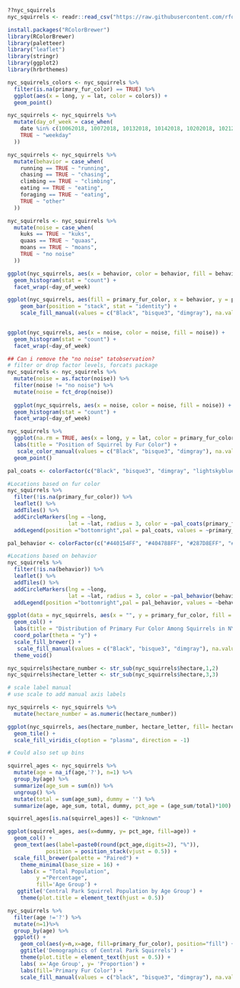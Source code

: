 
```r
??nyc_squirrels
nyc_squirrels <- readr::read_csv("https://raw.githubusercontent.com/rfordatascience/tidytuesday/master/data/2019/2019-10-29/nyc_squirrels.csv")
```

```r
install.packages("RColorBrewer")
library(RColorBrewer)
library(paletteer)
library("leaflet")
library(stringr)
library(ggplot2)
library(hrbrthemes)
```


```r
nyc_squirrels_colors <- nyc_squirrels %>% 
  filter(is.na(primary_fur_color) == TRUE) %>%
  ggplot(aes(x = long, y = lat, color = colors)) +     
  geom_point() 
```

```r
nyc_squirrels <- nyc_squirrels %>%
  mutate(day_of_week = case_when(
    date %in% c(10062018, 10072018, 10132018, 10142018, 10202018, 10212018, 10272018, 10282018) ~ "weekend",
    TRUE ~ "weekday"
  ))
```

```r
nyc_squirrels <- nyc_squirrels %>%
  mutate(behavior = case_when(
    running == TRUE ~ "running",
    chasing == TRUE ~ "chasing",
    climbing == TRUE ~ "climbing",
    eating == TRUE ~ "eating",
    foraging == TRUE ~ "eating",
    TRUE ~ "other"
  ))
```

```r
nyc_squirrels <- nyc_squirrels %>%
  mutate(noise = case_when(
    kuks == TRUE ~ "kuks",
    quaas == TRUE ~ "quaas",
    moans == TRUE ~ "moans",
    TRUE ~ "no noise"
  ))
```

```r
ggplot(nyc_squirrels, aes(x = behavior, color = behavior, fill = behavior)) +
  geom_histogram(stat = "count") +
  facet_wrap(~day_of_week)
```

```r
ggplot(nyc_squirrels, aes(fill = primary_fur_color, x = behavior, y = primary_fur_color)) + 
    geom_bar(position = "stack", stat = "identity") +
    scale_fill_manual(values = c("Black", "bisque3", "dimgray"), na.value = "lightskyblue1")
  
```


```r
ggplot(nyc_squirrels, aes(x = noise, color = noise, fill = noise)) +
  geom_histogram(stat = "count") +
  facet_wrap(~day_of_week)
```

```r
## Can i remove the "no noise" tatobservation? 
# filter or drop factor levels, forcats package
nyc_squirrels <- nyc_squirrels %>%
  mutate(noise = as.factor(noise)) %>%
  filter(noise != "no noise") %>%
  mutate(noise = fct_drop(noise))
  
  ggplot(nyc_squirrels, aes(x = noise, color = noise, fill = noise)) +
  geom_histogram(stat = "count") +
  facet_wrap(~day_of_week) 
```

```r
nyc_squirrels %>%
  ggplot(na.rm = TRUE, aes(x = long, y = lat, color = primary_fur_color)) +
  labs(title = "Position of Squirrel by Fur Color") +
   scale_color_manual(values = c("Black", "bisque3", "dimgray"), na.value = "lightskyblue1") +
  geom_point()
```

```r

pal_coats <- colorFactor(c("Black", "bisque3", "dimgray", "lightskyblue1"), domain = c("Black", "Cinnamon", "Grey", "NA"))

#Locations based on fur color
nyc_squirrels %>%
  filter(!is.na(primary_fur_color)) %>%
  leaflet() %>%
  addTiles() %>%
  addCircleMarkers(lng = ~long,
                   lat = ~lat, radius = 3, color = ~pal_coats(primary_fur_color), stroke = FALSE, fillOpacity = 0.9) %>%
  addLegend(position ="bottomright",pal = pal_coats, values = ~primary_fur_color)
```

```r

pal_behavior <- colorFactor(c("#440154FF", "#404788FF", "#287D8EFF", "#55C667FF", "#FDE725FF"), domain = c("chasing", "climbing", "eating", "running", "other"))

#Locations based on behavior
nyc_squirrels %>%
  filter(!is.na(behavior)) %>%
  leaflet() %>%
  addTiles() %>%
  addCircleMarkers(lng = ~long,
                   lat = ~lat, radius = 3, color = ~pal_behavior(behavior), stroke = FALSE, fillOpacity = 0.9) %>%
  addLegend(position ="bottomright",pal = pal_behavior, values = ~behavior)
```

```r
ggplot(data = nyc_squirrels, aes(x = "", y = primary_fur_color, fill = primary_fur_color)) +
  geom_col() + 
  labs(title = "Distribution of Primary Fur Color Among Squirrels in NYC", x = "", y = "") +
  coord_polar(theta = "y") + 
  scale_fill_brewer() + 
   scale_fill_manual(values = c("Black", "bisque3", "dimgray"), na.value = "lightskyblue1") +
  theme_void()
```

```r
nyc_squirrels$hectare_number <- str_sub(nyc_squirrels$hectare,1,2) 
nyc_squirrels$hectare_letter <- str_sub(nyc_squirrels$hectare,3,3) 
```


```r

# scale label manual
# use scale to add manual axis labels

nyc_squirrels <- nyc_squirrels %>%
  mutate(hectare_number = as.numeric(hectare_number)) 

ggplot(nyc_squirrels, aes(hectare_number, hectare_letter, fill= hectare_squirrel_number)) + 
  geom_tile() + 
  scale_fill_viridis_c(option = "plasma", direction = -1)

# Could also set up bins 
```


```r

squirrel_ages <- nyc_squirrels %>%
  mutate(age = na_if(age,'?'), n=1) %>%
  group_by(age) %>%
  summarize(age_sum = sum(n)) %>%
  ungroup() %>%
  mutate(total = sum(age_sum), dummy = '') %>%
  summarize(age, age_sum, total, dummy, pct_age = (age_sum/total)*100)

squirrel_ages[is.na(squirrel_ages)] <- "Unknown"

ggplot(squirrel_ages, aes(x=dummy, y= pct_age, fill=age)) +
  geom_col() +
  geom_text(aes(label=paste0(round(pct_age,digits=2), "%")), 
            position = position_stack(vjust = 0.5)) +
  scale_fill_brewer(palette = "Paired") +
    theme_minimal(base_size = 16) +
    labs(x = "Total Population", 
         y ="Percentage", 
         fill='Age Group') +
   ggtitle('Central Park Squirrel Population by Age Group') +
    theme(plot.title = element_text(hjust = 0.5)) 
```

```r

nyc_squirrels %>%
  filter(age !='?') %>%
  mutate(n=1)%>%
  group_by(age) %>%
  ggplot() +
    geom_col(aes(y=n,x=age, fill=primary_fur_color), position="fill") +
    ggtitle('Demographics of Central Park Squirrels') +
    theme(plot.title = element_text(hjust = 0.5)) +
    labs( x='Age Group', y= 'Proportion') +
    labs(fill='Primary Fur Color') +
    scale_fill_manual(values = c("black", "bisque3", "dimgray"), na.value = "lightskyblue1")
```


